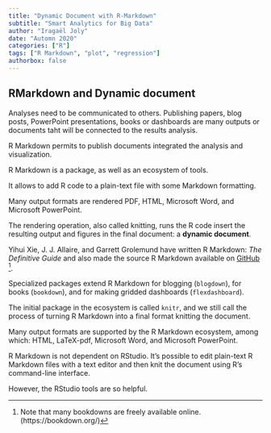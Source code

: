 ```yaml
---
title: "Dynamic Document with R-Markdown"
subtitle: "Smart Analytics for Big Data"
author: "Iragaël Joly"
date: "Automn 2020"
categories: ["R"]
tags: ["R Markdown", "plot", "regression"]
authorbox: false
---
```



## RMarkdown  and Dynamic document

Analyses need to be communicated to others. Publishing papers, blog posts, PowerPoint presentations, books or dashboards are many outputs or documents taht will be connected to the results analysis. 

R Markdown permits to publish documents integrated the analysis and visualization.

R Markdown is a package, as well as an ecosystem of tools. 

It allows to add R code to a plain-text file with some Markdown formatting.

Many output formats are rendered PDF, HTML, Microsoft Word, and Microsoft PowerPoint.

The rendering operation, also called knitting, runs the R code insert the resulting output and figures in the final document: a **dynamic document**.

Yihui Xie, J. J. Allaire, and Garrett Grolemund have written R Markdown: *The Definitive Guide* and also made the source R Markdown available on [GitHub](https://github.com/rstudio/rmarkdown-book) [^1].

[^1]: Note that many bookdowns are freely available online. (https://bookdown.org/)

Specialized packages extend R Markdown for blogging (`blogdown`), for books (`bookdown`), and for making gridded dashboards (`flexdashboard`). 

The initial package in the ecosystem is called `knitr`, and we still call the process of turning R Markdown into a final format knitting the document. 

Many output formats are supported by the R Markdown ecosystem, among which: HTML, LaTeX-pdf, Microsoft Word, and Microsoft PowerPoint.

R Markdown is not dependent on RStudio.
It’s possible to edit plain-text R Markdown files with a text editor and then knit the document using R’s command-line interface. 

However, the RStudio tools are so helpful.




